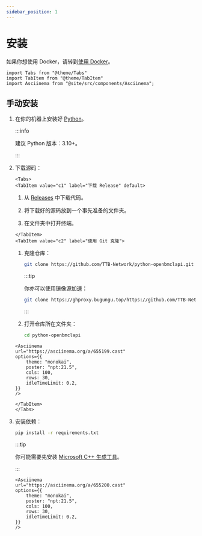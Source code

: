 ```yaml
---
sidebar_position: 1
---
```


# 安装

如果你想使用 Docker，请转到[使用 Docker](/docs/use-docker)。

```mdx-code-block
import Tabs from "@theme/Tabs"
import TabItem from "@theme/TabItem"
import Asciinema from "@site/src/components/Asciinema";
```

## 手动安装

1. 在你的机器上安装好 [Python](https://www.python.org/)。

    :::info

    建议 Python 版本：3.10+。

    :::

2. 下载源码：

    ```mdx-code-block
    <Tabs>
    <TabItem value="c1" label="下载 Release" default>
    ```

    1. 从 [Releases](https://github.com/TTB-Network/python-openbmclapi/releases) 中下载代码。

    2. 将下载好的源码放到一个事先准备的文件夹。

    3. 在文件夹中打开终端。

    ```mdx-code-block
    </TabItem>
    <TabItem value="c2" label="使用 Git 克隆">
    ```

    1. 克隆仓库：

        ```sh
        git clone https://github.com/TTB-Network/python-openbmclapi.git
        ```

        :::tip

        你亦可以使用镜像源加速：

        ```sh
        git clone https://ghproxy.bugungu.top/https://github.com/TTB-Network/python-openbmclapi.git
        ```

        :::

    2. 打开仓库所在文件夹：

        ```sh
        cd python-openbmclapi
        ```

    ```mdx-code-block
    <Asciinema
    url="https://asciinema.org/a/655199.cast"
    options={{
        theme: "monokai",
        poster: "npt:21.5",
        cols: 100,
        rows: 30,
        idleTimeLimit: 0.2,
    }}
    />

    </TabItem>
    </Tabs>

    ```

3. 安装依赖：

    ```sh
    pip install -r requirements.txt
    ```

    :::tip

    你可能需要先安装 [Microsoft C++ 生成工具](https://visualstudio.microsoft.com/visual-cpp-build-tools/)。

    :::

    ```mdx-code-block
    <Asciinema
    url="https://asciinema.org/a/655200.cast"
    options={{
        theme: "monokai",
        poster: "npt:21.5",
        cols: 100,
        rows: 30,
        idleTimeLimit: 0.2,
    }}
    />
    ```
